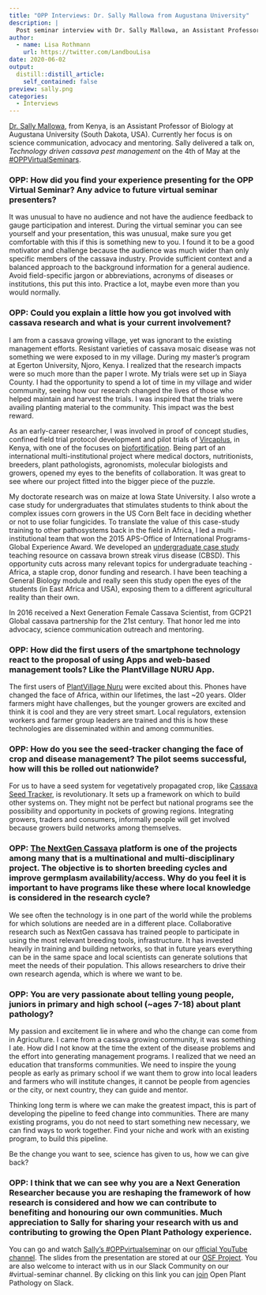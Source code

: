 ```yaml
---
title: "OPP Interviews: Dr. Sally Mallowa from Augustana University"
description: |
  Post seminar interview with Dr. Sally Mallowa, an Assistant Professor of Biology at Augustana University (South Dakota, USA). Sally delivered a talk on, Technology driven cassava pest management on the 4th of May 2020
author:
  - name: Lisa Rothmann
    url: https://twitter.com/LandbouLisa
date: 2020-06-02
output:
  distill::distill_article:
    self_contained: false
preview: sally.png
categories:
  - Interviews
---
```


[Dr. Sally Mallowa](https://twitter.com/smallowa), from Kenya, is an Assistant Professor of Biology at Augustana University (South Dakota, USA).
Currently her focus is on science communication, advocacy and mentoring.
Sally delivered a talk on, *Technology driven cassava pest management* on the 4th of May at the [#OPPVirtualSeminars](https://openplantpathology.org/virtual_seminars/2020-05-04-sally-mallowa/).

### OPP: How did you find your experience presenting for the OPP Virtual Seminar? Any advice to future virtual seminar presenters?

It was unusual to have no audience and not have the audience feedback to gauge participation and interest.
During the virtual seminar you can see yourself and your presentation, this was unusual, make sure you get comfortable with this if this is something new to you.
I found it to be a good motivator and challenge because the audience was much wider than only specific members of the cassava industry.
Provide sufficient context and a balanced approach to the background information for a general audience.
Avoid field-specific jargon or abbreviations, acronyms of diseases or institutions, this put this into.
Practice a lot, maybe even more than you would normally.

### OPP: Could you explain a little how you got involved with cassava research and what is your current involvement?

I am from a cassava growing village, yet was ignorant to the existing management efforts.
Resistant varieties of cassava mosaic disease was not something we were exposed to in my village.
During my master’s program at Egerton University, Njoro, Kenya.
I realized that the research impacts were so much more than the paper I wrote.
My trials were set up in Siaya County.
I had the opportunity to spend a lot of time in my village and wider community, seeing how our research changed the lives of those who helped maintain and harvest the trials.
I was inspired that the trials were availing planting material to the community.
This impact was the best reward.

As an early-career researcher, I was involved in proof of concept studies, confined field trial protocol development and pilot trials of [Vircaplus](https://cassavaplus.org/kenya/), in Kenya, with one of the focuses on [biofortification](https://pubmed.ncbi.nlm.nih.gov/21526968/).
Being part of an international multi-institutional project where medical doctors, nutritionists, breeders, plant pathologists, agronomists, molecular biologists and growers, opened my eyes to the benefits of collaboration.
It was great to see where our project fitted into the bigger piece of the puzzle.

My doctorate research was on maize at Iowa State University.
I also wrote a case study for undergraduates that stimulates students to think about the complex issues corn growers in the US Corn Belt face in deciding whether or not to use foliar fungicides.
To translate the value of this case-study training to other pathosystems back in the field in Africa, I led a multi-institutional team that won the 2015 APS-Office of International Programs-Global Experience Award.
We developed an [undergraduate case study](https://www.apsnet.org/edcenter/disandpath/viral/casestudies/CassavaBrownStreak/Pages/default.aspx) teaching resource on cassava brown streak virus disease (CBSD).
This opportunity cuts across many relevant topics for undergraduate teaching - Africa, a staple crop, donor funding and research.
I have been teaching a General Biology module and really seen this study open the eyes of the students (in East Africa and USA), exposing them to a different agricultural reality than their own.

In 2016 received a Next Generation Female Cassava Scientist, from GCP21 Global cassava partnership for the 21st century.
That honor led me into advocacy, science communication outreach and mentoring.

### OPP: How did the first users of the smartphone technology react to the proposal of using Apps and web-based management tools? Like the PlantVillage NURU App.

The first users of [PlantVillage Nuru](https://plantvillage.psu.edu/solutions) were excited about this.
Phones have changed the face of Africa, within our lifetimes, the last \~20 years.
Older farmers might have challenges, but the younger growers are excited and think it is cool and they are very street smart.
Local regulators, extension workers and farmer group leaders are trained and this is how these technologies are disseminated within and among communities.

### OPP: How do you see the seed-tracker changing the face of crop and disease management? The pilot seems successful, how will this be rolled out nationwide?

For us to have a seed system for vegetatively propagated crop, like [Cassava Seed Tracker](https://seedtracker.org/cassava/), is revolutionary.
It sets up a framework on which to build other systems on.
They might not be perfect but national programs see the possibility and opportunity in pockets of growing regions.
Integrating growers, traders and consumers, informally people will get involved because growers build networks among themselves.

### OPP: [The NextGen Cassava](https://www.nextgencassava.org/) platform is one of the projects among many that is a multinational and multi-disciplinary project. The objective is to shorten breeding cycles and improve germplasm availability/access. Why do you feel it is important to have programs like these where local knowledge is considered in the research cycle?

We see often the technology is in one part of the world while the problems for which solutions are needed are in a different place.
Collaborative research such as NextGen cassava has trained people to participate in using the most relevant breeding tools, infrastructure.
It has invested heavily in training and building networks, so that in future years everything can be in the same space and local scientists can generate solutions that meet the needs of their population.
This allows researchers to drive their own research agenda, which is where we want to be.

### OPP: You are very passionate about telling young people, juniors in primary and high school (\~ages 7-18) about plant pathology?

My passion and excitement lie in where and who the change can come from in Agriculture.
I came from a cassava growing community, it was something I ate.
How did I not know at the time the extent of the disease problems and the effort into generating management programs.
I realized that we need an education that transforms communities.
We need to inspire the young people as early as primary school if we want them to grow into local leaders and farmers who will institute changes, it cannot be people from agencies or the city, or next country, they can guide and mentor.

Thinking long term is where we can make the greatest impact, this is part of developing the pipeline to feed change into communities.
There are many existing programs, you do not need to start something new necessary, we can find ways to work together.
Find your niche and work with an existing program, to build this pipeline.

Be the change you want to see, science has given to us, how we can give back?

### OPP: I think that we can see why you are a Next Generation Researcher because you are reshaping the framework of how research is considered and how we can contribute to benefiting and honouring our own communities. Much appreciation to Sally for sharing your research with us and contributing to growing the Open Plant Pathology experience.

You can go and watch [Sally’s #OPPvirtualseminar](https://www.youtube.com/watch?v=1ND98xcPqkM) on our [official YouTube channel](https://www.youtube.com/channel/UCo-1ijIA_nECqzwzeW2X9RA).
The slides from the presentation are stored at our [OSF Project](https://osf.io/hr6sn/).
You are also welcome to interact with us in our Slack Community on our #virtual-seminar channel.
By clicking on this link you can [join](https://communityinviter.com/apps/openplantpathology/open-plant-pathology) Open Plant Pathology on Slack.
